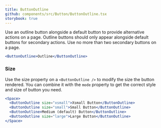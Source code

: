 ```yaml
---
title: ButtonOutline
github: components/src/Button/ButtonOutline.tsx
storybook: true
---
```


Use an outline button alongside a default button to provide alternative actions on a page. Outline buttons should only appear alongside default buttons for secondary actions. Use no more than two secondary buttons on a page.

```jsx
<ButtonOutline>Outline</ButtonOutline>
```

### Size

Use the size property on a `<ButtonOutline />` to modify the size the button rendered. You can combine it with the `mode` property to get the correct style and size of button you need.

```jsx
<Space>
  <ButtonOutline size="xsmall">Xsmall Button</ButtonOutline>
  <ButtonOutline size="small">Small Button</ButtonOutline>
  <ButtonOutline>Medium (default) Button</ButtonOutline>
  <ButtonOutline size="large">Large Button</ButtonOutline>
</Space>
```
